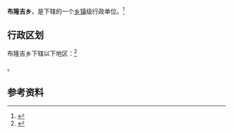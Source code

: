 {{中国乡级行政区|62/09/22/201/000}}

'''布隆吉乡'''，是{{PRC admin/fullname|62/09/22/201/000|3}}下辖的一个[[乡镇|乡镇]]级行政单位。<ref>{{PRC admin/ref sgc|{{PRC admin/parent|62/09/22/201/000}}}}</ref>

== 行政区划 ==

布隆吉乡下辖以下地区：<ref>{{PRC admin/ref sgc|62/09/22/201/000}}</ref>

{{PRC admin/children|62/09/22/201/000}}。

== 参考资料 ==

{{reflist}}

{{行政区划小作品}}
{{PRC admin/navcat|62/09/22/201/000}}